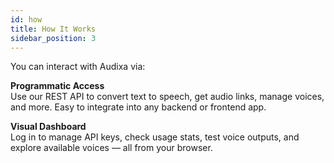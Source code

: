 ---
id: how
title: How It Works
sidebar_position: 3
---



You can interact with Audixa via:

<Tabs>
  <TabItem value="api" label="API" default>

**Programmatic Access**  
Use our REST API to convert text to speech, get audio links, manage voices, and more. Easy to integrate into any backend or frontend app.

  </TabItem>
  <TabItem value="dashboard" label="Web Dashboard">

**Visual Dashboard**  
Log in to manage API keys, check usage stats, test voice outputs, and explore available voices — all from your browser.

  </TabItem>
</Tabs>
